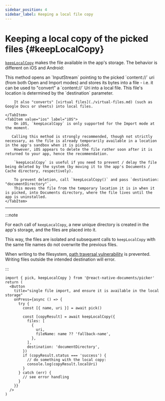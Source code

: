 ```yaml
---
sidebar_position: 4
sidebar_label: Keeping a local file copy
---
```


# Keeping a local copy of the picked files {#keepLocalCopy}

[`keepLocalCopy`](/docs/doc-picker-api#keeplocalcopy) makes the file available in the app's storage. The behavior is different on iOS and Android:


<Tabs queryString="current-os" className="unique-tabs">
    <TabItem value="android" label="Android">
        This method opens an `InputStream` pointing to the picked `content://` uri (from both Open and Import modes) and stores its bytes into a file - i.e. it can be used to "convert" a `content://` Uri into a local file. This file's location is determined by the `destination` parameter.

        It also "converts" [virtual files](./virtual-files.md) (such as Google Docs or sheets) into local files.

    </TabItem>
    <TabItem value="ios" label="iOS">
        On iOS, `keepLocalCopy` is only supported for the Import mode at the moment.

       Calling this method is strongly recommended, though not strictly necessary, as the file is already temporarily available in a location in the app's sandbox when it is picked.
        However, iOS appears to delete the file rather soon after it is returned to your app, hence the recommendation.

        `keepLocalCopy` is useful if you need to prevent / delay the file being deleted by the system (by moving it to the app's Documents / Cache directory, respectively).

        To prevent deletion, call `keepLocalCopy()` and pass `destination: "documentDirectory"`.
        This moves the file from the temporary location it is in when it is picked, into Documents directory, where the file lives until the app is uninstalled.
    </TabItem>

</Tabs>

---

:::note

For each call of `keepLocalCopy`, a new unique directory is created in the app's storage, and the files are placed into it.

This way, the files are isolated and subsequent calls to `keepLocalCopy` with the same file names do not overwrite the previous files.

When writing to the filesystem, [path traversal vulnerability](https://owasp.org/www-community/attacks/Path_Traversal) is prevented. Writing files outside the intended destination will error.

:::

```tsx title="Example: keeping a local copy of the picked file"
import { pick, keepLocalCopy } from '@react-native-documents/picker'
return (
  <Button
    title="single file import, and ensure it is available in the local storage"
    onPress={async () => {
      try {
        const [{ name, uri }] = await pick()

        const [copyResult] = await keepLocalCopy({
          files: [
            {
              uri,
              fileName: name ?? 'fallback-name',
            },
          ],
          destination: 'documentDirectory',
        })
        if (copyResult.status === 'success') {
          // do something with the local copy:
          console.log(copyResult.localUri)
        }
      } catch (err) {
        // see error handling
      }
    }}
  />
)
```
